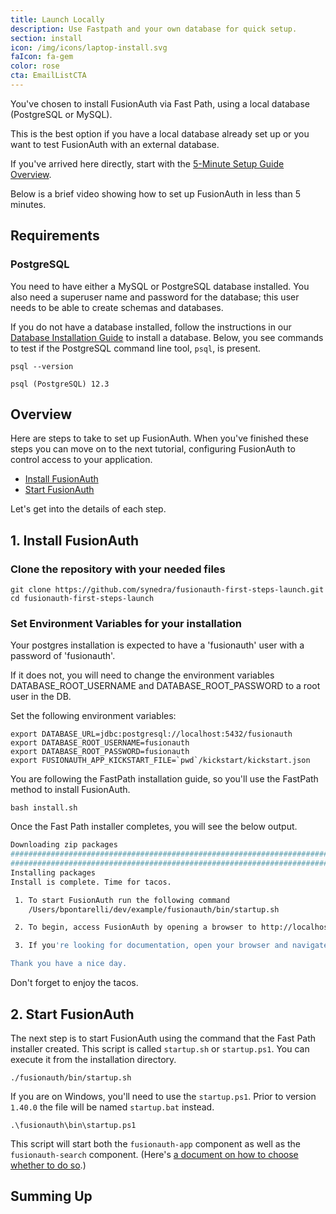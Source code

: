 ```yaml
---
title: Launch Locally
description: Use Fastpath and your own database for quick setup.
section: install
icon: /img/icons/laptop-install.svg
faIcon: fa-gem
color: rose
cta: EmailListCTA
---
```



You've chosen to install FusionAuth via Fast Path, using a local database (PostgreSQL or MySQL). 

This is the best option if you have a local database already set up or you want to test FusionAuth with an external database.

If you've arrived here directly, start with the [5-Minute Setup Guide Overview](/docs/quickstarts/5-minute-setup-guide).

Below is a brief video showing how to set up FusionAuth in less than 5 minutes.

<YouTube id="gTCOshvGiaY" />

## Requirements

### PostgreSQL

You need to have either a MySQL or PostgreSQL database installed. You also need a superuser name and password for the database; this user needs to be able to create schemas and databases.

If you do not have a database installed, follow the instructions in our [Database Installation Guide](/docs/get-started/download-and-install/database) to install a database. Below, you see commands to test if the PostgreSQL command line tool, `psql`, is present.

```shell script title="Testing the PostgreSQL Installation"
psql --version
```

```shell script title="Result Of Testing the PostgreSQL Installation"
psql (PostgreSQL) 12.3
```

## Overview

Here are steps to take to set up FusionAuth. When you've finished these steps you can move on to the next tutorial, configuring FusionAuth to control access to your application.

- [Install FusionAuth](#1-install-fusionauth)
- [Start FusionAuth](#2-start-fusionauth)

Let's get into the details of each step. 

## 1. Install FusionAuth

### Clone the repository with your needed files 

```shell
git clone https://github.com/synedra/fusionauth-first-steps-launch.git
cd fusionauth-first-steps-launch
```

### Set Environment Variables for your installation

Your postgres installation is expected to have a 'fusionauth' user with a password of 'fusionauth'.

If it does not, you will need to change the environment variables DATABASE_ROOT_USERNAME and DATABASE_ROOT_PASSWORD to a root user in the DB.

Set the following environment variables:

```
export DATABASE_URL=jdbc:postgresql://localhost:5432/fusionauth
export DATABASE_ROOT_USERNAME=fusionauth
export DATABASE_ROOT_PASSWORD=fusionauth
export FUSIONAUTH_APP_KICKSTART_FILE=`pwd`/kickstart/kickstart.json
```

You are following the FastPath installation guide, so you'll use the FastPath method to install FusionAuth.

```
bash install.sh
```

Once the Fast Path installer completes, you will see the below output.

```sh title="Fast Path Install Complete"
Downloading zip packages
######################################################################## 100.0%
######################################################################## 100.0%
Installing packages
Install is complete. Time for tacos.

 1. To start FusionAuth run the following command
    /Users/bpontarelli/dev/example/fusionauth/bin/startup.sh

 2. To begin, access FusionAuth by opening a browser to http://localhost:9011

 3. If you're looking for documentation, open your browser and navigate to https://fusionauth.io/docs

Thank you have a nice day.
```

<Aside type="note">
Don't forget to enjoy the tacos.
</Aside>

## 2. Start FusionAuth

The next step is to start FusionAuth using the command that the Fast Path installer created. This script is called `startup.sh` or `startup.ps1`. You can execute it from the installation directory.

```shell title="MacOS and Linux Startup Script"
./fusionauth/bin/startup.sh
```

If you are on Windows, you'll need to use the `startup.ps1`. Prior to version `1.40.0` the file will be named `startup.bat` instead.

```shell title="Windows Startup Script"
.\fusionauth\bin\startup.ps1
```

This script will start both the `fusionauth-app` component as well as the `fusionauth-search` component. (Here's [a document on how to choose whether to do so](/docs/get-started/core-concepts/users#user-search).)

## Summing Up

<FirstStepsStepOneSummingUp />